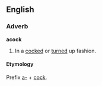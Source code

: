 ==English==
===Adverb===
'''acock'''

# In a [[cocked]] or [[turned]] up fashion.

====Etymology====
Prefix [[a-]] + [[cock]].